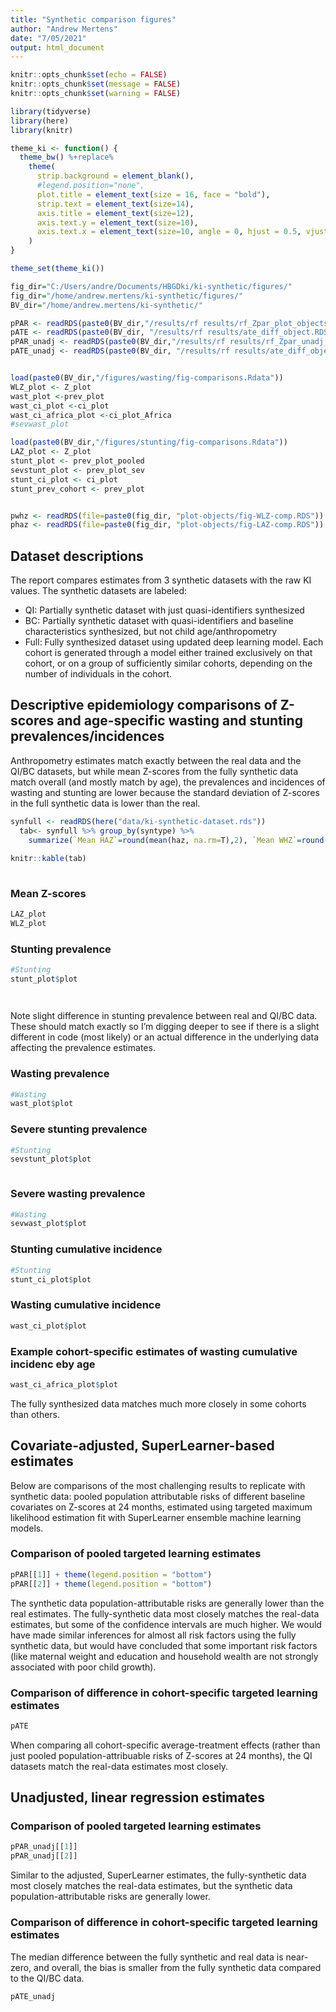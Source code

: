 ```yaml
---
title: "Synthetic comparison figures"
author: "Andrew Mertens"
date: "7/05/2021"
output: html_document
---
```


```r
knitr::opts_chunk$set(echo = FALSE)
knitr::opts_chunk$set(message = FALSE)
knitr::opts_chunk$set(warning = FALSE)

library(tidyverse)
library(here)
library(knitr)

theme_ki <- function() {
  theme_bw() %+replace%
    theme(
      strip.background = element_blank(),
      #legend.position="none",
      plot.title = element_text(size = 16, face = "bold"),
      strip.text = element_text(size=14),
      axis.title = element_text(size=12),
      axis.text.y = element_text(size=10),
      axis.text.x = element_text(size=10, angle = 0, hjust = 0.5, vjust=.1)
    )
}

theme_set(theme_ki())

```


```r
fig_dir="C:/Users/andre/Documents/HBGDki/ki-synthetic/figures/"
fig_dir="/home/andrew.mertens/ki-synthetic/figures/"
BV_dir="/home/andrew.mertens/ki-synthetic/"

pPAR <- readRDS(paste0(BV_dir,"/results/rf results/rf_Zpar_plot_objects.RDS"))
pATE <- readRDS(paste0(BV_dir, "/results/rf results/ate_diff_object.RDS"))
pPAR_unadj <- readRDS(paste0(BV_dir,"/results/rf results/rf_Zpar_unadj_plot_objects.RDS"))
pATE_unadj <- readRDS(paste0(BV_dir, "/results/rf results/ate_diff_object_unadj.RDS"))


load(paste0(BV_dir,"/figures/wasting/fig-comparisons.Rdata"))
WLZ_plot <- Z_plot
wast_plot <-prev_plot
wast_ci_plot <-ci_plot
wast_ci_africa_plot <-ci_plot_Africa
#sevwast_plot

load(paste0(BV_dir,"/figures/stunting/fig-comparisons.Rdata"))
LAZ_plot <- Z_plot
stunt_plot <- prev_plot_pooled
sevstunt_plot <- prev_plot_sev
stunt_ci_plot <- ci_plot
stunt_prev_cohort <- prev_plot


pwhz <- readRDS(file=paste0(fig_dir, "plot-objects/fig-WLZ-comp.RDS"))
phaz <- readRDS(file=paste0(fig_dir, "plot-objects/fig-LAZ-comp.RDS"))


```

## Dataset descriptions

The report compares estimates from 3 synthetic datasets with the raw KI values. The synthetic datasets are labeled:

  *  QI: Partially synthetic dataset with just quasi-identifiers synthesized
  *  BC: Partially synthetic dataset with quasi-identifiers and baseline characteristics synthesized, but not child age/anthropometry
  *  Full: Fully synthesized dataset using updated deep learning model. Each cohort is generated through a model either trained exclusively on that cohort, or on a group of sufficiently similar cohorts, depending on the number of individuals in the cohort.
  


## Descriptive epidemiology comparisons of Z-scores and age-specific wasting and stunting prevalences/incidences


Anthropometry estimates match exactly between the real data and the QI/BC datasets, but while mean Z-scores from the fully synthetic data match overall (and mostly match by age), the prevalences and incidences of wasting and stunting are lower because the standard deviation of Z-scores in the full synthetic data is lower than the real. 


```r

synfull <- readRDS(here("data/ki-synthetic-dataset.rds"))
  tab<- synfull %>% group_by(syntype) %>%
    summarize(`Mean HAZ`=round(mean(haz, na.rm=T),2), `Mean WHZ`=round(mean(whz, na.rm=T),2), `SD HAZ`=round(sd(haz, na.rm=T),2), `SD WHZ`=round(sd(whz, na.rm=T),2))
    
knitr::kable(tab)
  
```


### Mean Z-scores


```r

LAZ_plot
WLZ_plot


```


<!-- # ```{r, echo=FALSE, fig.height = 6, fig.width = 8, fig.align = "center"} -->
<!-- #  -->
<!-- # phaz -->
<!-- # pwhz -->
<!-- #  -->
<!-- # ``` -->
<!-- #  -->
<!-- # __Note:__ `Recalculated` are Z-scores calculated using the growthstandard() R package from the synthetic height, weight, and age variables, versus the `Synthetic` Z-scores, which are the directly-synthesized Z-scores.  -->


### Stunting  prevalence

```r

#Stunting
stunt_plot$plot




```

Note slight difference in stunting prevalence between real and QI/BC data. These should match exactly so I'm digging deeper to see if there is a slight different in code (most likely) or an actual difference in the underlying data affecting the prevalence estimates.

### Wasting prevalence

```r


#Wasting
wast_plot$plot


```

### Severe stunting prevalence


```r
#Stunting
sevstunt_plot$plot



```

### Severe  wasting prevalence


```r

#Wasting
sevwast_plot$plot

```

### Stunting  cumulative incidence


```r

#Stunting
stunt_ci_plot$plot


```


### Wasting cumulative incidence


```r

wast_ci_plot$plot
```


### Example cohort-specific estimates of wasting cumulative incidenc eby age


```r

wast_ci_africa_plot$plot

```

The fully synthesized data matches much more closely in some cohorts than others.


## Covariate-adjusted, SuperLearner-based estimates

Below are comparisons of the most challenging results to replicate with synthetic data: pooled population attributable risks of different baseline covariates on Z-scores at 24 months, estimated using targeted maximum likelihood estimation fit with SuperLearner ensemble machine learning models. 

### Comparison of pooled targeted learning estimates


```r

pPAR[[1]] + theme(legend.position = "bottom")
pPAR[[2]] + theme(legend.position = "bottom")
```

The synthetic data population-attributable risks are generally lower than the real estimates.  The fully-synthetic data most closely matches the real-data estimates, but some of the confidence intervals are much higher. We would have made similar inferences for almost all risk factors using the fully synthetic data, but would have concluded that some important risk factors (like maternal weight and education and household wealth are not strongly associated with poor child growth).


### Comparison of difference in cohort-specific targeted learning estimates

```r

pATE
```

When comparing all cohort-specific average-treatment effects (rather than just pooled population-attribuable risks of Z-scores at 24 months), the QI datasets match the real-data estimates most closely. 

## Unadjusted, linear regression estimates

### Comparison of pooled targeted learning estimates


```r

pPAR_unadj[[1]]
pPAR_unadj[[2]]
```

Similar to the adjusted, SuperLearner estimates, the fully-synthetic data most closely matches the real-data estimates, but the synthetic data population-attributable risks are generally lower. 

### Comparison of difference in cohort-specific targeted learning estimates

The median difference between the fully synthetic and real data is near-zero, and overall, the bias is smaller from the fully synthetic data compared to the QI/BC data.

```r

pATE_unadj
```




